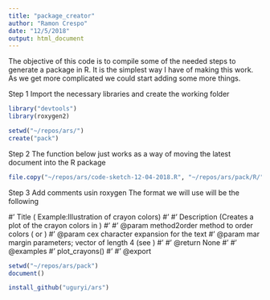 ```yaml
---
title: "package_creator"
author: "Ramon Crespo"
date: "12/5/2018"
output: html_document
---
```

The objective of this code is to compile some of the needed steps to generate a package in R. It is the simplest way I have of making this work. As we get more complicated we could start adding some more things. 

Step 1
Import the necessary libraries and create the working folder
```r
library("devtools")
library(roxygen2)

setwd("~/repos/ars/")
create("pack")
```

Step 2
The function below just works as a way of moving the latest document into the R package
```r
file.copy("~/repos/ars/code-sketch-12-04-2018.R", "~/repos/ars/pack/R/" )
```

Step 3
Add comments usin roxygen 
The format we will use will be the following

#' Title ( Example:Illustration of crayon colors)
#'
#' Description (Creates a plot of the crayon colors in \code{\link{brocolors}})
#'
#' @param method2order method to order colors (\code{"hsv"} or \code{"cluster"})
#' @param cex character expansion for the text
#' @param mar margin parameters; vector of length 4 (see \code{\link[graphics]{par}})
#'
#' @return None
#'
#' @examples
#' plot_crayons()
#'
#' @export

```r
setwd("~/repos/ars/pack")
document()
```


```r
install_github("uguryi/ars")
```

